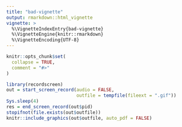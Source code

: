 ```yaml
---
title: "bad-vignette"
output: rmarkdown::html_vignette
vignette: >
  %\VignetteIndexEntry{bad-vignette}
  %\VignetteEngine{knitr::rmarkdown}
  %\VignetteEncoding{UTF-8}
---
```


```r
knitr::opts_chunk$set(
  collapse = TRUE,
  comment = "#>"
)
```

```r
library(recordscreen)
out = start_screen_record(audio = FALSE,
                          outfile = tempfile(fileext = ".gif"))
Sys.sleep(4)
res = end_screen_record(out$pid)
stopifnot(file.exists(out$outfile))
knitr::include_graphics(out$outfile, auto_pdf = FALSE)
```
